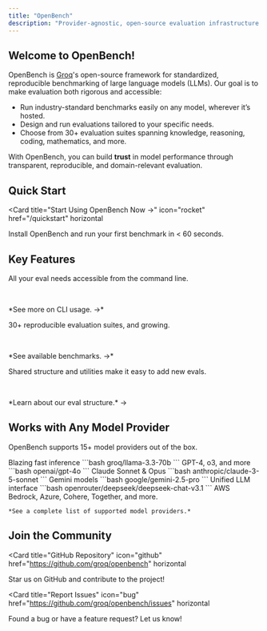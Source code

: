 ```yaml
---
title: "OpenBench"
description: "Provider-agnostic, open-source evaluation infrastructure for language models"
---
```


## Welcome to OpenBench!

OpenBench is [Groq](https://groq.com/)'s open-source framework for standardized, reproducible benchmarking of large language models (LLMs).
Our goal is to make evaluation both rigorous and accessible:

- Run industry-standard benchmarks easily on any model, wherever it’s hosted.
- Design and run evaluations tailored to your specific needs.
- Choose from 30+ evaluation suites spanning knowledge, reasoning, coding, mathematics, and more.

With OpenBench, you can build **trust** in model performance through transparent, reproducible, and domain-relevant evaluation.

## Quick Start

<Card
  title="Start Using OpenBench Now →"
  icon="rocket"
  href="/quickstart"
  horizontal
>
  Install OpenBench and run your first benchmark in < 60 seconds.
</Card>

## Key Features

<Columns cols={3}>
  <Card
    title="Simple CLI"
    icon="terminal"
    href="/cli/overview">
    <div class="flex flex-col h-full">
      <p>All your eval needs accessible from the command line.</p>
      <br />
      <p class="mt-auto">*See more on CLI usage. →*</p>
    </div>
  </Card>
  <Card
    title="Diverse Benchmarks"
    icon="grip"
    href="/benchmarks_catalog"
  >  
    <div class="flex flex-col h-full">
      <p>30+ reproducible evaluation suites, and growing.</p>
      <br />
      <p class="mt-auto">*See available benchmarks. →*</p>
    </div>
  </Card>
  <Card
    title="Extensible Framework"
    icon="expand"
    href="/development/architecture"
  >
    <div class="flex flex-col h-full">
      <p>Shared structure and utilities make it easy to add new evals.</p>
      <br />
      <p class="mt-auto">*Learn about our eval structure.* →</p>
    </div>
  </Card>
</Columns>

## Works with Any Model Provider

OpenBench supports 15+ model providers out of the box.

<Columns cols={3}>
  <Card title="Groq" icon="microchip">
    Blazing fast inference
    ```bash
    groq/llama-3.3-70b
    ```
  </Card>
  <Card title="OpenAI" icon="brain">
    GPT-4, o3, and more
    ```bash
    openai/gpt-4o
    ```
  </Card>
  <Card title="Anthropic" icon="robot">
    Claude Sonnet & Opus
    ```bash
    anthropic/claude-3-5-sonnet
    ```
  </Card>
  <Card title="Google" icon="google">
    Gemini models
    ```bash
    google/gemini-2.5-pro
    ```
  </Card>
  <Card title="OpenRouter" icon="computer" href="/openrouter">
    Unified LLM interface
    ```bash
    openrouter/deepseek/deepseek-chat-v3.1
    ```
  </Card>
  <Card
    title="15+ More"
    icon="ellipsis"
    href="/providers"
  >
    AWS Bedrock, Azure, Cohere, Together, and more.  

    *See a complete list of supported model providers.*
  </Card>
</Columns>

## Join the Community

<Card
  title="GitHub Repository"
  icon="github"
  href="https://github.com/groq/openbench"
  horizontal
>
  Star us on GitHub and contribute to the project!
</Card>

<Card
  title="Report Issues"
  icon="bug"
  href="https://github.com/groq/openbench/issues"
  horizontal
>
  Found a bug or have a feature request? Let us know!
</Card>
